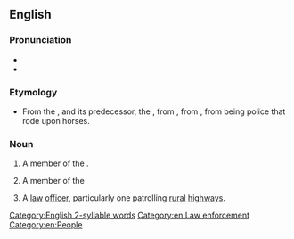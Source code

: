 {{also|mountie}}
==English==

===Pronunciation===
* {{audio|en|en-ca-mountie.ogg|Audio (CA)}}
* {{rhymes|en|aʊnti|s=2}}

===Etymology===
{{suffix|en|mount|ie}}
* {{sense|Canada}} From the {{m|en|Royal Canadian Mounted Police||{{l|en|RCMP}}}}, and its predecessor, the {{m|en|North West Mounted Police||{{l|en|NWMP}}}}, from {{m|en|mounted police}}, from {{m|en|mounted}}, from being police that rode upon horses.

===Noun===
{{en-noun}}

# {{lb|en|Canada|informal|policing}} A member of the {{w|lang=en|Royal Canadian Mounted Police}}.
#: {{syn|en|Queen's cowboy|gravel road cop}}
#: {{hyper|en|Mounties}}
# {{lb|en|Canada|informal|historical|policing}} A member of the {{w|lang=en|North West Mounted Police}}
# {{lb|en|US|informal|policing}} A [[law]] [[officer]], particularly one patrolling [[rural]] [[highway]]s.
#: {{cot|en|statie|Statie|trooper|Trooper|state trooper|State Trooper|ranger|Ranger|CHiP}}

[[Category:English 2-syllable words]]
[[Category:en:Law enforcement]]
[[Category:en:People]]